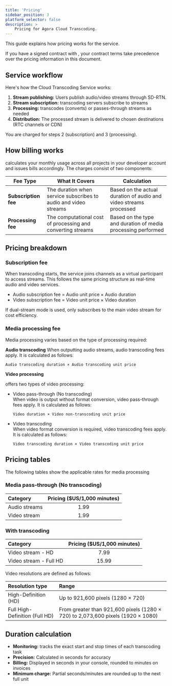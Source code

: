 ```yaml
---
title: 'Pricing'
sidebar_position: 3
platform_selector: false
description: >
    Pricing for Agora Cloud Transcoding.
---
```


This guide explains how pricing works for the <Vpd k="NAME" /> service.

<Admonition type="info">
If you have a signed contract with <Vg k="COMPANY" />, your contract terms take precedence over the pricing information in this document.
</Admonition>

## Service workflow

Here's how the Cloud Transcoding Service works:

1. **Stream publishing:** Users publish audio/video streams through <Vg k="COMPANY" /> SD-RTN.
2. **Stream subscription:** <Vg k="COMPANY" /> transcoding servers subscribe to streams
3. **Processing:** <Vg k="COMPANY" /> transcodes (converts) or passes-through streams as needed
4. **Distribution:** The processed stream is delivered to chosen destinations (RTC channels or CDN)

You are charged for steps 2 (subscription) and 3 (processing).

## How billing works

<Vg k="COMPANY" /> calculates your monthly usage across all projects in your developer account and issues bills accordingly. The <Vpd k="NAME" /> charges consist of two components:

| Fee Type | What It Covers | Calculation |
|----------|----------------|-------------|
| **Subscription fee** | The duration when <Vg k="COMPANY" /> service subscribes to audio and video streams | Based on the actual duration of audio and video streams processed |
| **Processing fee** | The computational cost of processing and converting streams |  Based on the type and duration of media processing performed |


## Pricing breakdown

### Subscription fee

When transcoding starts, the service joins channels as a virtual participant to access streams. This follows the same pricing structure as <Vg k="COMPANY" /> real-time audio and video services.

- Audio subscription fee = Audio unit price × Audio duration  
- Video subscription fee = Video unit price × Video duration

<Admonition type="info"> 
If dual-stream mode is used, <Vg k="COMPANY" /> only subscribes to the main video stream for cost efficiency.
</Admonition>

### Media processing fee

Media processing varies based on the type of processing required:

**Audio transcoding**
When outputting audio streams, audio transcoding fees apply. It is calculated as follows:

`Audio transcoding duration × Audio transcoding unit price`

**Video processing**

<Vg k="COMPANY" /> offers two types of video processing:

- Video pass-through (No transcoding)  
    When video is output without format conversion, video pass-through fees apply. It is calculated as follows:

    `Video duration × Video non-transcoding unit price`

- Video transcoding  
    When video format conversion is required, video transcoding fees apply. It is calculated as follows:

    `Video transcoding duration × Video transcoding unit price`

## Pricing tables

The following tables show the applicable rates for media processing

### Media pass-through (No transcoding)

| Category | Pricing ($US/1,000 minutes) |
|:---------|:--------------------------:|
| Audio streams | 1.99 |
| Video stream  | 1.99 |

### With transcoding

| Category | Pricing ($US/1,000 minutes) |
|:---------|:--------------------------:|
| Video stream - HD | 7.99 |
| Video stream - Full HD | 15.99 |

Video resolutions are defined as follows:

| Resolution type | Range |
|:-----|:-----------------|
| High-Definition (HD) | Up to 921,600 pixels (1280 × 720) |
| Full High-Definition (Full HD) | From greater than 921,600 pixels (1280 × 720) to 2,073,600 pixels (1920 × 1080) |


## Duration calculation

- **Monitoring:** <Vg k="COMPANY" /> tracks the exact start and stop times of each transcoding task
- **Precision:** Calculated in seconds for accuracy
- **Billing:** Displayed in seconds in your console, rounded to minutes on invoices
- **Minimum charge:** Partial seconds/minutes are rounded up to the next full unit
